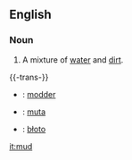 ==English==
===Noun===
#A mixture of [[water]] and [[dirt]].

{{-trans-}}
*{{nl}}: [[modder]]
*{{fi}}: [[muta]]
*{{pl}}: [[błoto]]

[[it:mud]]